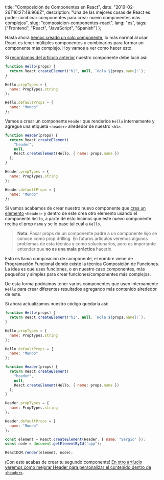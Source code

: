
  title: "Composición de Componentes en React",
  date: "2019-02-26T16:27:49.966Z",
  description: "Una de las mejores cosas de React es poder combinar componentes para crear nuevo componentes más complejos",
  slug: "composicion-componentes-react",
  lang: "es",
  tags: ["Frontend", "React", "JavaScript", "Spanish"]
};


Hasta ahora [hemos creado un solo componente](/essays/componentes-con-react), lo más normal al usar React es tener múltiples componentes y combinarlos para formar un componente más complejo. Hoy vamos a ver como hacer esto.

Si [recordamos del artículo anterior](/essays/tipos-datos-react) nuestro componente debe lucir así:

```js
function Hello(props) {
  return React.createElement("h1", null, `Hola ${props.name}!`);
}

Hello.propTypes = {
  name: PropTypes.string
};

Hello.defaultProps = {
  name: "Mundo"
};
```

Vamos a crear un componente `Header` que renderice `Hello` internamente y agregue una etiqueta `<header>` alrededor de nuestro `<h1>`.

```js
function Header(props) {
  return React.createElement(
    "header",
    null,
    React.createElement(Hello, { name: props.name })
  );
}

Header.propTypes = {
  name: PropTypes.string
};

Header.defaultProps = {
  name: "Mundo"
};
```

Si vemos acabamos de crear nuestro nuevo componente que [crea un elemento](/essays/hola-mundo-react) `<header>` y dentro de este crea otro elemento usando el componente `Hello`, a parte de esto hicimos que este nuevo componente reciba el prop `name` y se lo pase tal cual a `Hello`.

> **Nota**: Pasar props de un componente padre a un componente hijo se conoce como prop drilling. En futuros artículos veremos algunos problemas de esta técnica y como solucionarlos, pero es importante entender que **no es una mala práctica** hacerlo.

Esto es llama composición de componente, el nombre viene de Programación Funcional donde existe la técnica Composición de Funciones. La idea es que uses funciones, o en nuestro caso componentes, más pequeños y simples para crear funciones/componentes más complejos.

De esta forma podríamos tener varios componentes que usen internamente `Hello` para crear diferentes resultados agregando más contenido alrededor de este.

Si ahora actualizamos nuestro código quedaría así:

```js
function Hello(props) {
  return React.createElement("h1", null, `Hola ${props.name}!`);
}

Hello.propTypes = {
  name: PropTypes.string
};

Hello.defaultProps = {
  name: "Mundo"
};

function Header(props) {
  return React.createElement(
    "header",
    null,
    React.createElement(Hello, { name: props.name })
  );
}

Header.propTypes = {
  name: PropTypes.string
};

Header.defaultProps = {
  name: "Mundo"
};

const element = React.createElement(Header, { name: "Sergio" });
const node = document.getElementById("app");

ReactDOM.render(element, node);
```

¡Con esto acabas de crear tu segundo componente! [En otro artíuclo veremos como mejorar Header para personalizar el contenido dentro de `<header>`](/essays/componentes-react-hijos-personalizables).
